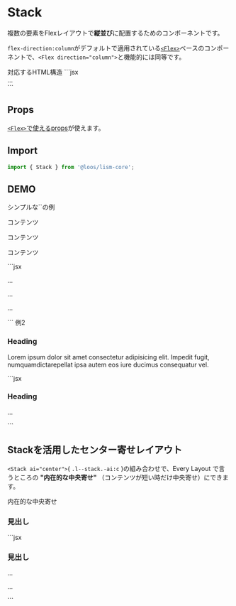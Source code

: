 
# Stack

複数の要素をFlexレイアウトで**縦並び**に配置するためのコンポーネントです。

`flex-direction:column`がデフォルトで適用されている[`<Flex>`](/docs/components/Flex)ベースのコンポーネントで、`<Flex direction="column">`と機能的には同等です。

<Demo>
	<Demo.Title>対応するHTML構造</Demo.Title>
	<Demo.Code>
	```jsx
	<div class="l--stack">...</div>
	```
	</Demo.Code>
</Demo>



## Props

[`<Flex>`で使えるprops](/docs/components/Flex#props)が使えます。



## Import

```js
import { Stack } from '@loos/lism-core';
```


## DEMO

<Demo className="has--box-guide">
	<Demo.Title>シンプルな`<Stack>`の例</Demo.Title>
	<Demo.Preview resize p={20}>
		<Stack gap={20} lismState={["has--itemGuide"]}>
			<p>コンテンツ</p>
			<p>コンテンツ</p>
			<p>コンテンツ</p>
		</Stack>
	</Demo.Preview>
	<Demo.Code>
	```jsx
	<Stack gap={20}>
		<p>...</p>
		<p>...</p>
		<p>...</p>
	</Stack>
	```
	</Demo.Code>
</Demo>



<Demo>
	<Demo.Title>例2</Demo.Title>
	<Demo.Preview resize p={20}>
		<Stack gap={30} p='box:l' bgc='pale' shadow="2">
			<h3>Heading</h3>
			<p>Lorem ipsum dolor sit amet consectetur adipisicing elit. Impedit fugit, numquamdictarepellat ipsa autem eos iure ducimus consequatur vel.</p>
		</Stack>
	</Demo.Preview>
	<Demo.Code>
	```jsx
	<Stack gap={30} p='box:l' bgc='pale' shadow="2">
		<h3>Heading</h3>
		<p>...</p>
	</Stack>
	```
	</Demo.Code>
</Demo>


## Stackを活用したセンター寄せレイアウト

`<Stack ai="center">`( `.l--stack.-ai:c` )の組み合わせで、Every Layout で言うところの **"内在的な中央寄せ"** （コンテンツが短い時だけ中央寄せ）にできます。

<Demo className="has--box-guide">
	<Demo.Title>内在的な中央寄せ</Demo.Title>
	<Demo.Preview resize>
		<Stack ai="center" gap={30} p={40} lismState={["has--itemGuide"]}>
			<h3 role="presentation">
				見出し
			</h3>
			<DammyText length="xs" />
			<DammyText length="l" />
		</Stack>
	</Demo.Preview>
	<Demo.Code>
	```jsx
	<Stack ai="center" gap={30} p={40}>
		<h3>見出し</h3>
		<p>...</p>
		<p>...</p>
	</Stack>
	```
	</Demo.Code>
</Demo>


